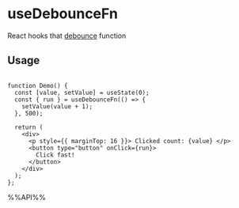 # useDebounceFn

React hooks that [debounce](https://lodash.com/docs/4.17.15#debounce) function


## Usage

```tsx live

function Demo() {
  const [value, setValue] = useState(0);
  const { run } = useDebounceFn(() => {
    setValue(value + 1);
  }, 500);

  return (
    <div>
      <p style={{ marginTop: 16 }}> Clicked count: {value} </p>
      <button type="button" onClick={run}>
        Click fast!
      </button>
    </div>
  );
};

```

%%API%%